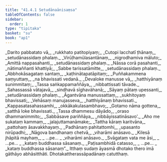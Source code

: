 ```yaml
---
title: "41.4.1 Setudānaānisaṃsa"
tableOfContents: false
sidebar:
  order: 1
type: "tipitaka"
basket: "su"
book: "ap1"
---
```



<DynamicBreadcrumb />

<Division number="86" book="ap1" bookNo="20" page="404">

<Paragraph number="4938" type="verses" book="ap1">
_Darito pabbatato vā,_  
_rukkhato patitopiyaṃ;_  
_Cutopi lacchatī ṭhānaṃ,_  
_setudānassidaṃ phalaṃ._  

</Paragraph>

</Division>
<Division number="87" book="ap1" bookNo="20" page="404">

<Paragraph number="4939" type="verses" book="ap1">
_Virūḷhamūlasantānaṃ,_  
_nigrodhamiva māluto;_  
_Amittā nappasahanti,_  
_setudānassidaṃ phalaṃ._  

</Paragraph>

</Division>
<Division number="88" book="ap1" bookNo="20" page="404">

<Paragraph number="4940" type="verses" book="ap1">
_Nāssa corā pasahanti,_  
_nātimaññanti khattiyā;_  
_Sabbe tarissatāmitte,_  
_setudānassidaṃ phalaṃ._  

</Paragraph>

</Division>
<Division number="89" book="ap1" bookNo="20" page="404">

<Paragraph number="4941" type="verses" book="ap1">
_Abbhokāsagataṃ santaṃ,_  
_kaṭhinātapatāpitaṃ;_  
_Puññakammena saṃyuttaṃ,_  
_na bhavissati vedanā._  

</Paragraph>

</Division>
<Division number="90" book="ap1" bookNo="20" page="404">

<Paragraph number="4942" type="verses" book="ap1">
_Devaloke manusse vā,_  
_hatthiyānaṃ sunimmitaṃ;_  
_Tassa saṅkappamaññāya,_  
_nibbattissati tāvade._  

</Paragraph>

</Division>
<Division number="91" book="ap1" bookNo="20" page="404">

<Paragraph number="4943" type="verses" book="ap1">
_Sahassassā vātajavā,_  
_sindhavā sīghavāhanā;_  
_Sāyaṃ pātaṃ upessanti,_  
_setudānassidaṃ phalaṃ._  

</Paragraph>

</Division>
<Division number="92" book="ap1" bookNo="20" page="404">

<Paragraph number="4944" type="verses" book="ap1">
_Āgantvāna manussattaṃ,_  
_sukhitoyaṃ bhavissati;_  
_Vehāsaṃ manujasseva,_  
_hatthiyānaṃ bhavissati._  

</Paragraph>

</Division>
<Division number="93" book="ap1" bookNo="20" page="404">

<Paragraph number="4945" type="verses" book="ap1">
_Kappasatasahassamhi,_  
_okkākakulasambhavo;_  
_Gotamo nāma gottena,_  
_satthā loke bhavissati._  

</Paragraph>

</Division>
<Division number="94" book="ap1" bookNo="20" page="404">

<Paragraph number="4946" type="verses" book="ap1">
_Tassa dhammesu dāyādo,_  
_oraso dhammanimmito;_  
_Sabbāsave pariññāya,_  
_nibbāyissatināsavo’._  

</Paragraph>

</Division>
<Division number="95" book="ap1" bookNo="20" page="404">

<Paragraph number="4947" type="verses" book="ap1">
_Aho me sukataṃ kammaṃ,_  
_jalajuttamanāmake;_  
_Tattha kāraṃ karitvāna,_  
_pattohaṃ āsavakkhayaṃ._  

</Paragraph>

</Division>
<Division number="96" book="ap1" bookNo="20" page="404">

<Paragraph number="4948" type="verses" book="ap1">
_Padhānaṃ pahitattomhi,_  
_upasanto nirūpadhi;_  
_Nāgova bandhanaṃ chetvā,_  
_viharāmi anāsavo._  

</Paragraph>

</Division>
<Division number="97" book="ap1" bookNo="20" page="405">

<Paragraph number="4949" type="verses" book="ap1">
_Kilesā jhāpitā mayhaṃ,_  
_ …pe… _  
_viharāmi anāsavo._  

</Paragraph>

</Division>
<Division number="98" book="ap1" bookNo="20" page="405">

<Paragraph number="4950" type="verses" book="ap1">
_Svāgataṃ vata me āsi,_  
_ …pe… _  
_kataṃ buddhassa sāsanaṃ._  

</Paragraph>

</Division>
<Division number="99" book="ap1" bookNo="20" page="405">

<Paragraph number="4951" type="verses" book="ap1">
_Paṭisambhidā catasso,_  
_ …pe… _  
_kataṃ buddhassa sāsanaṃ”._  

</Paragraph>

<Paragraph number="4952" book="ap1">
Itthaṃ sudaṃ āyasmā dhotako thero imā gāthāyo abhāsitthāti.

</Paragraph>
</Division>

<Paragraph number="4953" type="center" book="ap1">
Dhotakattherassāpadānaṃ catutthaṃ.
</Paragraph>